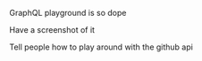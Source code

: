 GraphQL playground is so dope

Have a screenshot of it

Tell people how to play around with the github api
